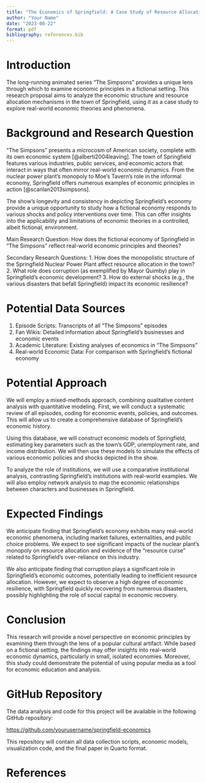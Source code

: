 ```yaml
---
title: "The Economics of Springfield: A Case Study of Resource Allocation in The Simpsons"
author: "Your Name"
date: "2023-08-22"
format: pdf
bibliography: references.bib
---
```


# Introduction

The long-running animated series "The Simpsons" provides a unique lens through which to examine economic principles in a fictional setting. This research proposal aims to analyze the economic structure and resource allocation mechanisms in the town of Springfield, using it as a case study to explore real-world economic theories and phenomena.

# Background and Research Question

"The Simpsons" presents a microcosm of American society, complete with its own economic system [@alberti2004leaving]. The town of Springfield features various industries, public services, and economic actors that interact in ways that often mirror real-world economic dynamics. From the nuclear power plant's monopoly to Moe's Tavern's role in the informal economy, Springfield offers numerous examples of economic principles in action [@scanlan2013simpsons].

The show's longevity and consistency in depicting Springfield's economy provide a unique opportunity to study how a fictional economy responds to various shocks and policy interventions over time. This can offer insights into the applicability and limitations of economic theories in a controlled, albeit fictional, environment.

Main Research Question: How does the fictional economy of Springfield in "The Simpsons" reflect real-world economic principles and theories?

Secondary Research Questions:
1. How does the monopolistic structure of the Springfield Nuclear Power Plant affect resource allocation in the town?
2. What role does corruption (as exemplified by Mayor Quimby) play in Springfield's economic development?
3. How do external shocks (e.g., the various disasters that befall Springfield) impact its economic resilience?

# Potential Data Sources

1. Episode Scripts: Transcripts of all "The Simpsons" episodes
2. Fan Wikis: Detailed information about Springfield's businesses and economic events
3. Academic Literature: Existing analyses of economics in "The Simpsons"
4. Real-world Economic Data: For comparison with Springfield's fictional economy

# Potential Approach

We will employ a mixed-methods approach, combining qualitative content analysis with quantitative modeling. First, we will conduct a systematic review of all episodes, coding for economic events, policies, and outcomes. This will allow us to create a comprehensive database of Springfield's economic history.

Using this database, we will construct economic models of Springfield, estimating key parameters such as the town's GDP, unemployment rate, and income distribution. We will then use these models to simulate the effects of various economic policies and shocks depicted in the show.

To analyze the role of institutions, we will use a comparative institutional analysis, contrasting Springfield's institutions with real-world examples. We will also employ network analysis to map the economic relationships between characters and businesses in Springfield.

# Expected Findings

We anticipate finding that Springfield's economy exhibits many real-world economic phenomena, including market failures, externalities, and public choice problems. We expect to see significant impacts of the nuclear plant's monopoly on resource allocation and evidence of the "resource curse" related to Springfield's over-reliance on this industry.

We also anticipate finding that corruption plays a significant role in Springfield's economic outcomes, potentially leading to inefficient resource allocation. However, we expect to observe a high degree of economic resilience, with Springfield quickly recovering from numerous disasters, possibly highlighting the role of social capital in economic recovery.

# Conclusion

This research will provide a novel perspective on economic principles by examining them through the lens of a popular cultural artifact. While based on a fictional setting, the findings may offer insights into real-world economic dynamics, particularly in small, isolated economies. Moreover, this study could demonstrate the potential of using popular media as a tool for economic education and analysis.

# GitHub Repository

The data analysis and code for this project will be available in the following GitHub repository:

[https://github.com/yourusername/springfield-economics](https://github.com/yourusername/springfield-economics)

This repository will contain all data collection scripts, economic models, visualization code, and the final paper in Quarto format.

# References